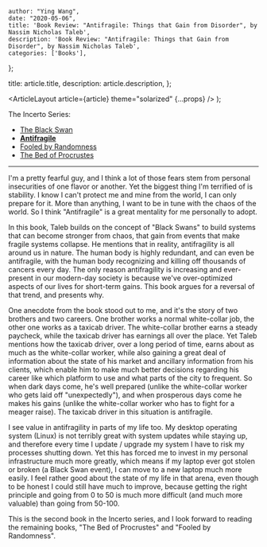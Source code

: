
    author: "Ying Wang",
    date: "2020-05-06",
    title: 'Book Review: "Antifragile: Things that Gain from Disorder", by Nassim Nicholas Taleb',
    description: 'Book Review: "Antifragile: Things that Gain from Disorder", by Nassim Nicholas Taleb',
    categories: ['Books'],
};

  title: article.title,
  description: article.description,
};

  <ArticleLayout article={article} theme="solarized" {...props} />
);

The Incerto Series:

- [The Black Swan](/posts/2020/04/09/the_black_swan)
- [**Antifragile**](/posts/2020/05/06/antifragile)
- [Fooled by Randomness](/posts/2020/07/16/fooled_by_randomness)
- [The Bed of Procrustes](/posts/2020/07/17/the_bed_of_procrustes)

---

I'm a pretty fearful guy, and I think a lot of those fears stem from personal
insecurities of one flavor or another. Yet the biggest thing I'm terrified of is
stability. I know I can't protect me and mine from the world, I can only prepare
for it. More than anything, I want to be in tune with the chaos of the world. So
I think "Antifragile" is a great mentality for me personally to adopt.

In this book, Taleb builds on the concept of "Black Swans" to build systems that
can become stronger from chaos, that gain from events that make fragile systems
collapse. He mentions that in reality, antifragility is all around us in nature.
The human body is highly redundant, and can even be antifragile, with the human
body recognizing and killing off thousands of cancers every day. The only reason
antifragility is increasing and ever-present in our modern-day society is
because we've over-optimized aspects of our lives for short-term gains. This
book argues for a reversal of that trend, and presents why.

One anecdote from the book stood out to me, and it's the story of two brothers
and two careers. One brother works a normal white-collar job, the other one
works as a taxicab driver. The white-collar brother earns a steady paycheck,
while the taxicab driver has earnings all over the place. Yet Taleb mentions how
the taxicab driver, over a long period of time, earns about as much as the
white-collar worker, while also gaining a great deal of information about the
state of his market and ancillary information from his clients, which enable him
to make much better decisions regarding his career like which platform to use
and what parts of the city to frequent. So when dark days come, he's well
prepared (unlike the white-collar worker who gets laid off "unexpectedly"), and
when prosperous days come he makes his gains (unlike the white-collar worker who
has to fight for a meager raise). The taxicab driver in this situation is
antifragile.

I see value in antifragility in parts of my life too. My desktop operating
system (Linux) is not terribly great with system updates while staying up, and
therefore every time I update / upgrade my system I have to risk my processes
shutting down. Yet this has forced me to invest in my personal infrastructure
much more greatly, which means if my laptop ever got stolen or broken (a Black
Swan event), I can move to a new laptop much more easily. I feel rather good
about the state of my life in that arena, even though to be honest I could still
have much to improve, because getting the right principle and going from 0 to 50
is much more difficult (and much more valuable) than going from 50-100.

This is the second book in the Incerto series, and I look forward to reading the
remaining books, "The Bed of Procrustes" and "Fooled by Randomness".
